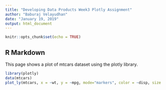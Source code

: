 ---
title: "Developing Data Products Week3 Plotly Assignment"
author: "Baburaj Velayudhan"
date: "January 19, 2019"
output: html_document
---

```{r setup, include=FALSE}
knitr::opts_chunk$set(echo = TRUE)
```

## R Markdown

This page shows a plot of mtcars dataset using the plotly library.

```{r, echo=FALSE, message=FALSE}
library(plotly)
data(mtcars)
plot_ly(mtcars, x = ~wt, y = ~mpg, mode="markers", color = ~disp, size = ~hp)

```
